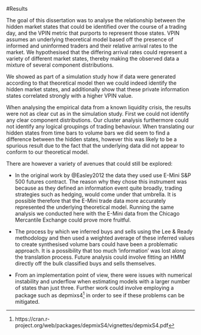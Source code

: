 \chapter{Conclusion and Further Work}

#Results

The goal of this dissertation was to analyse the relationship between the hidden market states that could be identified over the course of a trading day, and the VPIN metric that purports to represent those states. VPIN assumes an underlying theoretical model based off the presence of informed and uninformed traders and their relative arrival rates to the market. We hypothesised that the differing arrival rates could represent a variety of different market states, thereby making the observed data a mixture of several component distributions.

We showed as part of a simulation study how if data were generated according to that theoretical model then we could indeed identify the hidden market states, and additionally show that these private information states correlated strongly with a higher VPIN value.

When analysing the empirical data from a known liquidity crisis, the results were not as clear cut as in the simulation study. First we could not identify any clear component distributions. Our cluster analysis furthermore could not identify any logical groupings of trading behaviour. When translating our hidden states from time bars to volume bars we did seem to find a difference between the hidden states, however this was likely to be a spurious result due to the fact that the underlying data did not appear to conform to our theoretical model. 

There are however a variety of avenues that could still be explored:

- In the original work by @Easley2012 the data they used use E-Mini S&P 500 futures contract. The reason why they chose this instrument was because as they defined an information event quite broadly, trading strategies such as hedging, would come under that umbrella. It is possible therefore that the E-Mini trade data more accurately represented the underlying theoretical model. Running the same analysis we conducted here with the E-Mini data from the Chicago Mercantile Exchange could prove more fruitful.

- The process by which we inferred buys and sells using the Lee & Ready methodology and then used a weighted average of these inferred values to create synthesised volume bars could have been a problematic approach. It is a possibility that too much 'information' was lost along the translation process. Future analysis could involve fitting an HMM directly off the bulk classified buys and sells themselves.  

- From an implementation point of view, there were issues with numerical instability and underflow when estimating models with a larger number of states than just three. Further work could involve employing a package such as depmixs4^[https://cran.r-project.org/web/packages/depmixS4/vignettes/depmixS4.pdf] in order to see if these problems can be mitigated.